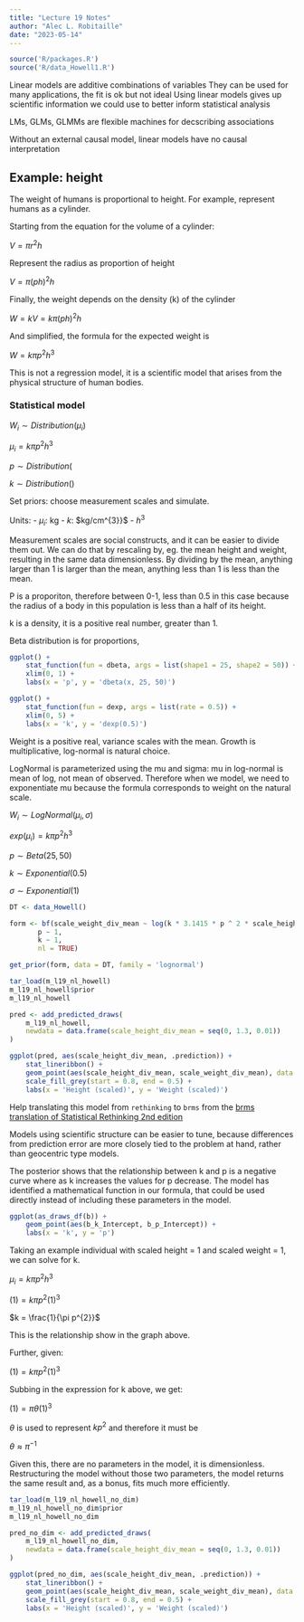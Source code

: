 ```yaml
---
title: "Lecture 19 Notes"
author: "Alec L. Robitaille"
date: "2023-05-14"
---
```


```r
source('R/packages.R')
source('R/data_Howell1.R')
```

Linear models are additive combinations of variables
They can be used for many applications, the fit is ok but not ideal
Using linear models gives up scientific information we could use to better inform statistical analysis


LMs, GLMs, GLMMs are flexible machines for decscribing associations

Without an external causal model, linear models have no causal interpretation


## Example: height

The weight of humans is proportional to height. For example, represent humans as a cylinder. 

Starting from the equation for the volume of a cylinder:

$V = \pi r^{2} h$

Represent the radius as proportion of height

$V = \pi (ph)^{2} h$

Finally, the weight depends on the density (k) of the cylinder

$W = kV = k \pi (ph)^{2} h$

And simplified, the formula for the expected weight is

$W = k \pi p^{2}h^{3}$

This is not a regression model, it is a scientific model that arises from the physical structure of human bodies. 


### Statistical model

$W_{i} \sim Distribution(\mu_{i})$

$\mu_{i} = k \pi p^{2} h^{3}$

$p \sim Distribution($

$k \sim Distribution()$


Set priors: choose measurement scales and simulate. 

Units: 
- $\mu_{i}$: kg
- $k$: $kg/cm^{3}}$ 
- $h^{3}$

Measurement scales are social constructs, and it can be easier to divide them out. 
We can do that by rescaling by, eg. the mean height and weight, resulting in the same data dimensionless. 
By dividing by the mean, anything larger than 1 is larger than the mean, anything less than 1 is less than the mean. 


P is a proporiton, therefore between 0-1, less than 0.5 in this case because the radius of a body in this population is less than a half of its height. 

k is a density, it is a positive real number, greater than 1. 

Beta distribution is for proportions, 


```r
ggplot() + 
    stat_function(fun = dbeta, args = list(shape1 = 25, shape2 = 50)) + 
    xlim(0, 1) + 
    labs(x = 'p', y = 'dbeta(x, 25, 50)')

ggplot() + 
    stat_function(fun = dexp, args = list(rate = 0.5)) + 
    xlim(0, 5) + 
    labs(x = 'k', y = 'dexp(0.5)')
```

Weight is a positive real, variance scales with the mean. Growth is multiplicative, log-normal is natural choice. 

LogNormal is parameterized using the mu and sigma: mu in log-normal is mean of log, not mean of observed. Therefore when we model, we need to exponentiate mu because the formula corresponds to weight on the natural scale. 


$W_{i} \sim LogNormal(\mu_{i}, \sigma)$

$exp(\mu_{i}) = k \pi p^{2} h^{3}$

$p \sim Beta(25, 50)$

$k \sim Exponential(0.5)$

$\sigma \sim Exponential(1)$



```r
DT <- data_Howell()

form <- bf(scale_weight_div_mean ~ log(k * 3.1415 * p ^ 2 * scale_height_div_mean ^ 3),
       p ~ 1,
       k ~ 1,
       nl = TRUE)

get_prior(form, data = DT, family = 'lognormal')
```


```r
tar_load(m_l19_nl_howell)
m_l19_nl_howell$prior
m_l19_nl_howell

pred <- add_predicted_draws(
    m_l19_nl_howell, 
    newdata = data.frame(scale_height_div_mean = seq(0, 1.3, 0.01))
)

ggplot(pred, aes(scale_height_div_mean, .prediction)) + 
    stat_lineribbon() + 
    geom_point(aes(scale_height_div_mean, scale_weight_div_mean), data = DT) + 
    scale_fill_grey(start = 0.8, end = 0.5) + 
    labs(x = 'Height (scaled)', y = 'Weight (scaled)')
```

Help translating this model from `rethinking` to `brms` from the [brms translation of Statistical Rethinking 2nd edition](https://bookdown.org/content/4857/generalized-linear-madness.html#geometric-people)


Models using scientific structure can be easier to tune, because differences from prediction error are more closely tied to the problem at hand, rather than geocentric type models. 

The posterior shows that the relationship between k and p is a negative curve where as k increases the values for p decrease. The model has identified a mathematical function in our formula, that could be used directly instead of including these parameters in the model.

```r
ggplot(as_draws_df(b)) + 
    geom_point(aes(b_k_Intercept, b_p_Intercept)) + 
    labs(x = 'k', y = 'p')
```


Taking an example individual with scaled height = 1 and scaled weight = 1, we can solve for k. 

$\mu_{i} = k \pi p^{2} h^{3}$

$(1) = k \pi p^{2} (1)^{3}$

$k = \frac{1}{\pi p^{2}}$

This is the relationship show in the graph above. 

Further, given:

$(1) = k \pi p^{2} (1)^{3}$

Subbing in the expression for k above, we get:

$(1) = \pi \theta (1)^{3}$

$\theta$ is used to represent $k p^2$ and therefore it must be 

$\theta \approx \pi^{-1}$

Given this, there are no parameters in the model, it is dimensionless. 
Restructuring the model without those two parameters, the model returns 
the same result and, as a bonus, fits much more efficiently. 


```r
tar_load(m_l19_nl_howell_no_dim)
m_l19_nl_howell_no_dim$prior
m_l19_nl_howell_no_dim

pred_no_dim <- add_predicted_draws(
    m_l19_nl_howell_no_dim, 
    newdata = data.frame(scale_height_div_mean = seq(0, 1.3, 0.01))
)

ggplot(pred_no_dim, aes(scale_height_div_mean, .prediction)) + 
    stat_lineribbon() + 
    geom_point(aes(scale_height_div_mean, scale_weight_div_mean), data = DT) + 
    scale_fill_grey(start = 0.8, end = 0.5) + 
    labs(x = 'Height (scaled)', y = 'Weight (scaled)')
```
